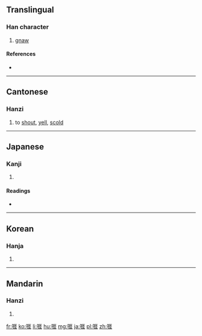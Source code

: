 ==Translingual==

===Han character===
{{Han char|rn=30|rad=口|as=08|sn=11|four=6101<sub>4</sub>|canj=口一土土 (RMGG), X口一土土 (XRMGG)|ids=⿰[[口]][[厓]]}}

# [[gnaw]]

====References====
* {{Han ref|kx=0194.180|dkj=03789|dj=0414.230|hdz=10638.080|uh=5540|ud=21824|bh=D4A9|bd=54441}}

----

==Cantonese==

===Hanzi===
{{yue-hanzi|jyut=[[ngaai4]]|y=ngaai4}}

# to [[shout]], [[yell]], [[scold]]

----

==Japanese==

===Kanji===
{{ja-kanji|grade=|rs=口08}}

# {{defn|lang=ja|sort=口08}}

====Readings====
* {{ja-readings|on=[[がい]] (gai)|kun=[[いがむ]] (igamu)}}

----

==Korean==

===Hanja===
{{ko-hanja|hangeul=애|rv=ae|mr=ae}}

# {{defn|lang=ko|sort=口08}}

----

==Mandarin==

===Hanzi===
{{cmn-hanzi|pin=[[ái]] ([[ai2]])|wg=ai<sup>2</sup>}}

# {{defn|lang=cmn|sort=口08}}

[[fr:啀]]
[[ko:啀]]
[[li:啀]]
[[hu:啀]]
[[mg:啀]]
[[ja:啀]]
[[pl:啀]]
[[zh:啀]]
